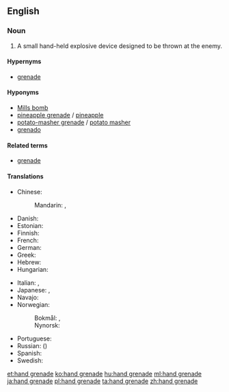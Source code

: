{{wikipedia}}
==English==

===Noun===
{{en-noun|head=[[hand]] [[grenade]]}}

# {{military}} A small hand-held explosive device designed to be thrown at the enemy.

====Hypernyms====
* [[grenade]]

====Hyponyms====
* [[Mills bomb]]
* [[pineapple grenade]] / [[pineapple]]
* [[potato-masher grenade]] / [[potato masher]]
* [[grenado]]

====Related terms====
* [[grenade]]

====Translations====
{{trans-top|explosive device}}
* Chinese:
*: Mandarin: {{t|cmn|手榴彈|sc=Hani}}, {{t|cmn|手榴弹|tr=shǒuliúdàn|sc=Hani}}
* Danish: {{t-|da|håndgranat|c}}
* Estonian: {{t-|et|käsigranaat}}
* Finnish: {{t-|fi|käsikranaatti}}
* French: {{t|fr|grenade à main|f}}
* German: {{t-|de|handgranate|f}}
* Greek: {{t+|el|χειροβομβίδα|f|tr=chirovomvída}}
* Hebrew: {{t-|he|רמון יד|tr=rimon yad}}
* Hungarian: {{t+|hu|kézigránát}}
{{trans-mid}}
* Italian: {{t+|it|granata|f}}, {{t-|it|bomba a mano|f}}
* Japanese: {{t|ja|手榴弾|tr=てりゅうだん, teryūdan, しゅりゅうだん, shuryūdan|sc=Jpan}}, {{t|ja|手投げ弾|tr=てなげだん, tenagedan|sc=Jpan}}
* Navajo: {{tø|nv|dadilhóni aheltłʼidígíí}}
* Norwegian:
*: Bokmål: {{t-|nb|håndgranat|m}}, {{t-|nb|handgranat|m}}
*: Nynorsk: {{t-|nn|handgranat|m}}
* Portuguese: {{t-|pt|granada de mão|f}}
* Russian: ({{l|ru|ручной|ручна́я}}) {{t+|ru|граната|f|tr=granáta}}
* Spanish: {{t-|es|granada de mano|f}}
* Swedish: {{t-|sv|handgranat|c}}
{{trans-bottom}}

[[et:hand grenade]]
[[ko:hand grenade]]
[[hu:hand grenade]]
[[ml:hand grenade]]
[[ja:hand grenade]]
[[pl:hand grenade]]
[[ta:hand grenade]]
[[zh:hand grenade]]
